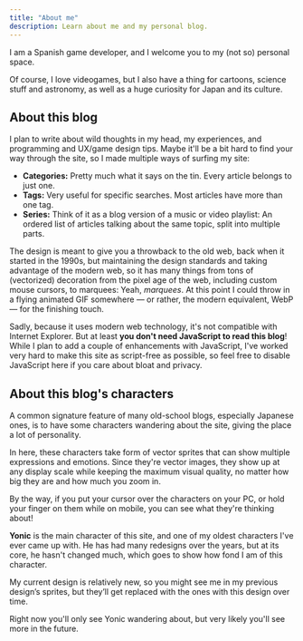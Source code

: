 ---
title: "About me"
description: Learn about me and my personal blog.
---



I am a Spanish game developer, and I welcome you to my (not so) personal space.

Of course, I love videogames, but I also have a thing for cartoons, science stuff and astronomy, 
as well as a huge curiosity for Japan and its culture.

## About this blog

I plan to write about wild thoughts in my head, my experiences, and
programming and UX/game design tips. Maybe it'll be a bit hard to find your
way through the site, so I made multiple ways of surfing my site:

* **Categories:** Pretty much what it says on the tin. Every article belongs to just one.
* **Tags:** Very useful for specific searches. Most articles have more than one tag.
* **Series:** Think of it as a blog version of a music or video playlist:
An ordered list of articles talking about the same topic, split into
multiple parts.

The design is meant to give you a throwback to the old web, back when it started
in the 1990s, but maintaining the design standards and taking advantage of
the modern web, so it has many things from tons of (vectorized) decoration from
the pixel age of the web, including custom mouse cursors, to marquees: Yeah, *marquees*.
At this point I could throw in a flying animated GIF somewhere
&mdash; or rather, the modern equivalent, WebP &mdash; for the finishing touch.

Sadly, because it uses modern web technology, it's not compatible with Internet Explorer.
But at least **you don't need JavaScript to read this blog**!
While I plan to add a couple of enhancements with JavaScript,
I've worked very hard to make this site as script-free as possible, so feel free
to disable JavaScript here if you care about bloat and privacy.

## About this blog's characters

A common signature feature of many old-school blogs, especially Japanese ones,
is to have some characters wandering about the site, giving the place a lot of personality.

In here, these characters take form of vector sprites that can show multiple expressions and emotions.
Since they're vector images, they show up at any display scale while keeping the maximum visual quality,
no matter how big they are and how much you zoom in.

By the way, if you put your cursor over the characters on your PC, or hold your finger on them while on mobile,
you can see what they're thinking about!

**Yonic** is the main character of this site, and one of my oldest characters I've ever came up with.
He has had many redesigns over the years, but at its core, he hasn't changed much,
which goes to show how fond I am of this character.

<TextBubble position="bottom" alignment="far" theme="yonic">
    My current design is relatively new, so you might see me in my previous design’s sprites, 
    but they’ll get replaced with the ones with this design over time.
</TextBubble>
<Chara name="yonic" set="summer" sprite="normal" thoughts="Yonic is happy to see you!" />

Right now you'll only see Yonic wandering about, but very likely you'll see more in the future.